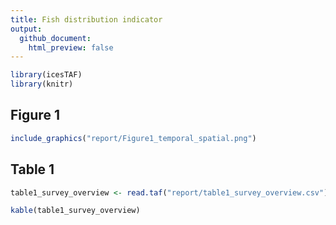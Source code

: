 ```yaml
---
title: Fish distribution indicator
output:
  github_document:
    html_preview: false
---
```


```r
library(icesTAF)
library(knitr)
```

## Figure 1
```r
include_graphics("report/Figure1_temporal_spatial.png")
```


## Table 1

```r
table1_survey_overview <- read.taf("report/table1_survey_overview.csv")

kable(table1_survey_overview)
```
